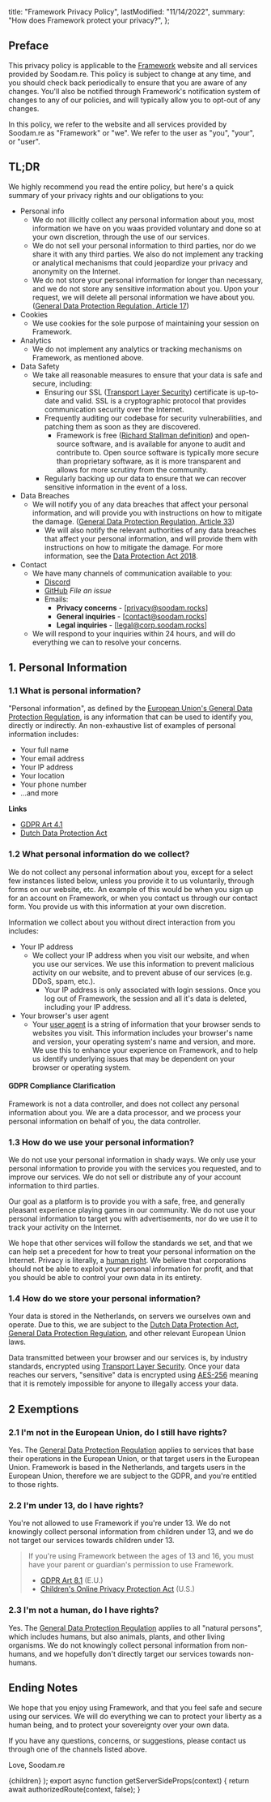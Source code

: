 
  title: "Framework Privacy Policy",
  lastModified: "11/14/2022",
  summary: "How does Framework protect your privacy?",
};

## Preface

This privacy policy is applicable to the [Framework](https://framework.soodam.rocks) website and all services provided by Soodam.re.
This policy is subject to change at any time, and you should check back periodically to ensure that you are aware of any changes.
You'll also be notified through Framework's notification system of changes to any of our policies, and will typically allow
you to opt-out of any changes.

In this policy, we refer to the website and all services provided by Soodam.re as "Framework" or "we". We refer to the user as "you", "your", or "user".

## TL;DR

We highly recommend you read the entire policy, but here's a quick summary of your privacy rights and our obligations to you:

- Personal info
  - We do not illicitly collect any personal information about you, most information we have on you waas provided voluntary and done so at your own discretion,
    through the use of our services.
  - We do not sell your personal information to third parties, nor do we share it with any third parties. We also do not implement
    any tracking or analytical mechanisms that could jeopardize your privacy and anonymity on the Internet.
  - We do not store your personal information for longer than necessary, and we do not store any sensitive information about you. Upon
    your request, we will delete all personal information we have about you. ([General Data Protection Regulation, Article 17](https://gdpr-info.eu/art-17-gdpr/))
- Cookies
  - We use cookies for the sole purpose of maintaining your session on Framework.
- Analytics
  - We do not implement any analytics or tracking mechanisms on Framework, as mentioned above.
- Data Safety
  - We take all reasonable measures to ensure that your data is safe and secure, including:
    - Ensuring our SSL ([Transport Layer Security](https://en.wikipedia.org/wiki/Transport_Layer_Security)) certificate is up-to-date and valid.
      SSL is a cryptographic protocol that provides communication security over the Internet.
    - Frequently auditing our codebase for security vulnerabilities, and patching them as soon as they are discovered.
      - Framework is free ([Richard Stallman definition](https://www.gnu.org/philosophy/free-sw.html)) and open-source software, and is
        available for anyone to audit and contribute to. Open source software is typically more secure than proprietary software,
        as it is more transparent and allows for more scrutiny from the community.
    - Regularly backing up our data to ensure that we can recover sensitive information in the event of a loss.
- Data Breaches
  - We will notify you of any data breaches that affect your personal information, and will provide you with instructions on how to
    mitigate the damage. ([General Data Protection Regulation, Article 33](https://gdpr-info.eu/art-33-gdpr/))
    - We will also notify the relevant authorities of any data breaches that affect your personal information, and will provide them
      with instructions on how to mitigate the damage. For more information, see the [Data Protection Act 2018](https://www.legislation.gov.uk/ukpga/2018/12/contents/enacted).
- Contact
  - We have many channels of communication available to you:
    - [Discord](https://discord.gg/g88JS6Tmte)
    - [GitHub](https://github.com/Tsodinq/framework) _File an issue_
    - Emails:
      - **Privacy concerns** - [privacy@soodam.rocks]
      - **General inquiries** - [contact@soodam.rocks]
      - **Legal inquiries** - [legal@corp.soodam.rocks]
  - We will respond to your inquiries within 24 hours, and will do everything we can to resolve your concerns.

## 1. Personal Information

### 1.1 What is personal information?

"Personal information", as defined by the [European Union's General Data Protection Regulation](https://gdpr-info.eu/), is any information
that can be used to identify you, directly or indirectly. An non-exhaustive list of examples of personal information includes:

- Your full name
- Your email address
- Your IP address
- Your location
- Your phone number
- ...and more

**Links**
- [GDPR Art 4.1](https://gdpr-info.eu/art-4-gdpr/)
- [Dutch Data Protection Act](https://wetten.overheid.nl/BWBR0005537/2021-01-01)

### 1.2 What personal information do we collect?

We do not collect any personal information about you, except for a select few instances listed below, unless you provide it to us
voluntarily, through forms on our website, etc. An example of this would be when you sign up for an account on Framework,
or when you contact us through our contact form. You provide us with this information at your own discretion.

Information we collect about you without direct interaction from you includes:

- Your IP address
  - We collect your IP address when you visit our website, and when you use our services. We use this information to prevent
    malicious activity on our website, and to prevent abuse of our services (e.g. DDoS, spam, etc.).
    - Your IP address is only associated with login sessions. Once you log out of Framework,
      the session and all it's data is deleted, including your IP address.
- Your browser's user agent
  - Your [user agent](https://developer.mozilla.org/en-US/docs/Web/HTTP/Headers/User-Agent) is a string of information
    that your browser sends to websites you visit. This information includes your browser's name and version, your operating
    system's name and version, and more. We use this to enhance your experience on Framework, and to help us identify
    underlying issues that may be dependent on your browser or operating system.

#### GDPR Compliance Clarification

Framework is not a data controller, and does not collect any personal information about you. We are a data processor, and we process
your personal information on behalf of you, the data controller.

### 1.3 How do we use your personal information?

We do not use your personal information in shady ways. We only use your personal information to provide you with the services you
requested, and to improve our services. We do not sell or distribute any of your account information to third parties.

Our goal as a platform is to provide you with a safe, free, and generally pleasant experience playing games in our community.
We do not use your personal information to target you with advertisements, nor do we use it to track your activity on the Internet.

We hope that other services will follow the standards we set, and that we can help set a precedent for how to treat your personal
information on the Internet. Privacy is literally, a [human right](https://www.un.org/en/universal-declaration-human-rights/). We
believe that corporations should not be able to exploit your personal information for profit, and that you should be able to
control your own data in its entirety.

### 1.4 How do we store your personal information?

Your data is stored in the Netherlands, on servers we ourselves own and operate. Due to this, we are subject to the
[Dutch Data Protection Act](https://wetten.overheid.nl/BWBR0005537/2021-01-01), [General Data Protection Regulation](https://gdpr-info.eu/),
and other relevant European Union laws.

Data transmitted between your browser and our services is, by industry standards, encrypted using [Transport Layer Security](https://en.wikipedia.org/wiki/Transport_Layer_Security).
Once your data reaches our servers, "sensitive" data is encrypted using [AES-256](https://en.wikipedia.org/wiki/Advanced_Encryption_Standard)
meaning that it is remotely impossible for anyone to illegally access your data.

## 2 Exemptions

### 2.1 I'm not in the European Union, do I still have rights?

Yes. The [General Data Protection Regulation](https://gdpr-info.eu/) applies to services that base their operations in the European
Union, or that target users in the European Union. Framework is based in the Netherlands, and targets users in the European Union,
therefore we are subject to the GDPR, and you're entitled to those rights.

### 2.2 I'm under 13, do I have rights?

You're not allowed to use Framework if you're under 13. We do not knowingly collect personal information from children under 13,
and we do not target our services towards children under 13.

> If you're using Framework between the ages of 13 and 16, you must have your parent or guardian's permission to use Framework.
>
> - [GDPR Art 8.1](https://gdpr-info.eu/art-8-gdpr/) (E.U.)
> - [Children's Online Privacy Protection Act](https://www.ftc.gov/tips-advice/business-center/guidance/childrens-online-privacy-protection-rule) (U.S.)

### 2.3 I'm not a human, do I have rights?

Yes. The [General Data Protection Regulation](https://gdpr-info.eu/) applies to all "natural persons", which includes humans, but
also animals, plants, and other living organisms. We do not knowingly collect personal information from non-humans, and we hopefully
don't directly target our services towards non-humans.

## Ending Notes

We hope that you enjoy using Framework, and that you feel safe and secure using our services. We will do everything we can to
protect your liberty as a human being, and to protect your sovereignty over your own data.

If you have any questions, concerns, or suggestions, please contact us through one of the channels listed above.

Love, Soodam.re

  <DocWrapper meta={meta}>{children}</DocWrapper>
);
export async function getServerSideProps(context) {
  return await authorizedRoute(context, false);
}
